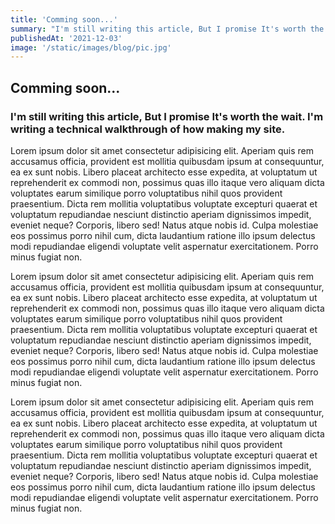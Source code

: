 ```yaml
---
title: 'Comming soon...'
summary: "I'm still writing this article, But I promise It's worth the wait. I'm writing a technical walkthrough of how making my site."
publishedAt: '2021-12-03'
image: '/static/images/blog/pic.jpg'
---
```


## Comming soon...

### I'm still writing this article, But I promise It's worth the wait. I'm writing a technical walkthrough of how making my site.

Lorem ipsum dolor sit amet consectetur adipisicing elit. Aperiam quis rem accusamus officia, provident est mollitia quibusdam ipsum at consequuntur, ea ex sunt nobis. Libero placeat architecto esse expedita, at voluptatum ut reprehenderit ex commodi non, possimus quas illo itaque vero aliquam dicta voluptates earum similique porro voluptatibus nihil quos provident praesentium. Dicta rem mollitia voluptatibus voluptate excepturi quaerat et voluptatum repudiandae nesciunt distinctio aperiam dignissimos impedit, eveniet neque? Corporis, libero sed! Natus atque nobis id. Culpa molestiae eos possimus porro nihil cum, dicta laudantium ratione illo ipsum delectus modi repudiandae eligendi voluptate velit aspernatur exercitationem. Porro minus fugiat non.

Lorem ipsum dolor sit amet consectetur adipisicing elit. Aperiam quis rem accusamus officia, provident est mollitia quibusdam ipsum at consequuntur, ea ex sunt nobis. Libero placeat architecto esse expedita, at voluptatum ut reprehenderit ex commodi non, possimus quas illo itaque vero aliquam dicta voluptates earum similique porro voluptatibus nihil quos provident praesentium. Dicta rem mollitia voluptatibus voluptate excepturi quaerat et voluptatum repudiandae nesciunt distinctio aperiam dignissimos impedit, eveniet neque? Corporis, libero sed! Natus atque nobis id. Culpa molestiae eos possimus porro nihil cum, dicta laudantium ratione illo ipsum delectus modi repudiandae eligendi voluptate velit aspernatur exercitationem. Porro minus fugiat non.

Lorem ipsum dolor sit amet consectetur adipisicing elit. Aperiam quis rem accusamus officia, provident est mollitia quibusdam ipsum at consequuntur, ea ex sunt nobis. Libero placeat architecto esse expedita, at voluptatum ut reprehenderit ex commodi non, possimus quas illo itaque vero aliquam dicta voluptates earum similique porro voluptatibus nihil quos provident praesentium. Dicta rem mollitia voluptatibus voluptate excepturi quaerat et voluptatum repudiandae nesciunt distinctio aperiam dignissimos impedit, eveniet neque? Corporis, libero sed! Natus atque nobis id. Culpa molestiae eos possimus porro nihil cum, dicta laudantium ratione illo ipsum delectus modi repudiandae eligendi voluptate velit aspernatur exercitationem. Porro minus fugiat non.
